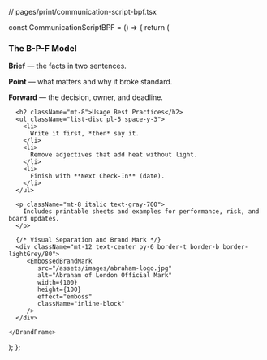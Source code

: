 // pages/print/communication-script-bpf.tsx


const CommunicationScriptBPF = () => {
  return (
    <BrandFrame
      title="Communication Script — BPF"
      subtitle="The essential talking points for aligning a team on the plan, money, and targets for the next quarter."
      pageSize="A4"
    >
      <div className="mb-8 p-4 border-l-4 border-accent bg-warmWhite/70">
        <h3 className="font-serif text-xl text-forest mb-2">The B-P-F Model</h3>
        <p className="mb-1">
          <strong>Brief</strong> — the facts in two sentences.
        </p>
        <p className="mb-1">
          <strong>Point</strong> — what matters and why it broke standard.
        </p>
        <p>
          <strong>Forward</strong> — the decision, owner, and deadline.
        </p>
      </div>

      <h2 className="mt-8">Usage Best Practices</h2>
      <ul className="list-disc pl-5 space-y-3">
        <li>
          Write it first, *then* say it.
        </li>
        <li>
          Remove adjectives that add heat without light.
        </li>
        <li>
          Finish with **Next Check-In** (date).
        </li>
      </ul>

      <p className="mt-8 italic text-gray-700">
        Includes printable sheets and examples for performance, risk, and board updates.
      </p>
      
      {/* Visual Separation and Brand Mark */}
      <div className="mt-12 text-center py-6 border-t border-b border-lightGrey/80">
         <EmbossedBrandMark
            src="/assets/images/abraham-logo.jpg"
            alt="Abraham of London Official Mark"
            width={100}
            height={100}
            effect="emboss"
            className="inline-block"
         />
      </div>

    </BrandFrame>
  );
};
